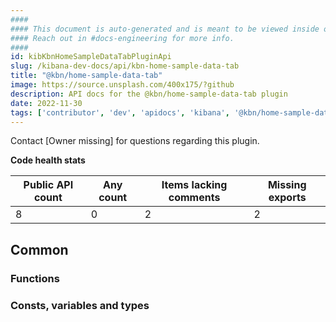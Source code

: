 ```yaml
---
####
#### This document is auto-generated and is meant to be viewed inside our experimental, new docs system.
#### Reach out in #docs-engineering for more info.
####
id: kibKbnHomeSampleDataTabPluginApi
slug: /kibana-dev-docs/api/kbn-home-sample-data-tab
title: "@kbn/home-sample-data-tab"
image: https://source.unsplash.com/400x175/?github
description: API docs for the @kbn/home-sample-data-tab plugin
date: 2022-11-30
tags: ['contributor', 'dev', 'apidocs', 'kibana', '@kbn/home-sample-data-tab']
---
```




Contact [Owner missing] for questions regarding this plugin.

**Code health stats**

| Public API count  | Any count | Items lacking comments | Missing exports |
|-------------------|-----------|------------------------|-----------------|
| 8 | 0 | 2 | 2 |

## Common

### Functions
<DocDefinitionList data={kbnHomeSampleDataTabObj.common.functions}/>

### Consts, variables and types
<DocDefinitionList data={kbnHomeSampleDataTabObj.common.misc}/>


